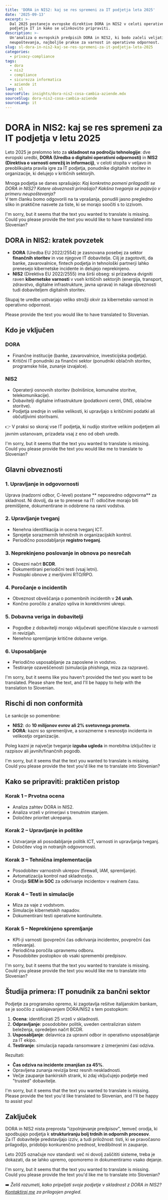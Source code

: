 ```yaml
---
title: 'DORA in NIS2: kaj se res spremeni za IT podjetja leta 2025'
date: '2025-09-13'
excerpt: >-
  Dal 2025 postanejo evropske direktive DORA in NIS2 v celoti operativne. Odkrijte, katere obveznosti uvajajo za
  podjetja IT in kako se učinkovito pripraviti.
description: >-
  Un'analiza o evropskih predpisih DORA in NIS2, ki bodo začeli veljati leta 2025. Obveznosti za IT podjetja, tveganja
  neupoštevanja, najboljše prakse za varnost in operativno odpornost.
slug: sl-dora-in-nis2-kaj-se-res-spremeni-za-it-podjetja-leta-2025
categories:
  - privacy-compliance
tags:
  - dora
  - nis2
  - compliance
  - sicurezza informatica
  - aziende it
lang: sl
sourceFile: insights/dora-nis2-cosa-cambia-aziende.mdx
sourceSlug: dora-nis2-cosa-cambia-aziende
sourceLang: it
---
```


# DORA in NIS2: kaj se res spremeni za IT podjetja v letu 2025

Leto 2025 je prelomno leto za **skladnost na področju tehnologije**: dve evropski uredbi, **DORA (Uredba o digitalni operativni odpornosti)** in **NIS2 (Direktiva o varnosti omrežij in informacij)**, v celoti stopita v veljavo in preoblikujeta pravila igre za IT podjetja, ponudnike digitalnih storitev in organizacije, ki delujejo v kritičnih sektorjih.

Mnoga podjetja se danes sprašujejo: *Kaj konkretno pomeni prilagoditi se DORA in NIS2? Katere obveznosti prinašajo? Kakšna tveganja se pojavijo v primeru neupoštevanja?*  
V tem članku bomo odgovorili na ta vprašanja, ponudili jasno pregledno sliko in praktične nasvete za tiste, ki se morajo soočiti s to izzivom.

I'm sorry, but it seems that the text you wanted to translate is missing. Could you please provide the text you would like to have translated into Slovenian?

## DORA in NIS2: kratek povzetek

- **DORA** (Uredba EU 2022/2554) je zasnovana posebej za sektor **finančnih storitev** in vse njegove IT dobavitelje. Cilj je zagotoviti, da banke, zavarovalnice, fintech podjetja in tehnološki partnerji lahko prenesejo kibernetske incidente in delujejo neprekinjeno.  
- **NIS2** (Direktiva EU 2022/2555) ima širši obseg: si prizadeva dvigniti raven **kibernetske varnosti** v vseh kritičnih sektorjih (energija, transport, zdravstvo, digitalne infrastrukture, javna uprava) in nalaga obveznosti tudi dobaviteljem digitalnih storitev.

Skupaj te uredbe ustvarjajo veliko strožji okvir za kibernetsko varnost in operativno odpornost.

Please provide the text you would like to have translated to Slovenian.

## Kdo je vključen

### DORA
- Finančne institucije (banke, zavarovalnice, investicijska podjetja).  
- Kritični IT ponudniki za finančni sektor (ponudniki oblačnih storitev, programske hiše, zunanje izvajalce).

### NIS2
- Operaterji osnovnih storitev (bolnišnice, komunalne storitve, telekomunikacije).  
- Dobavitelji digitalne infrastrukture (podatkovni centri, DNS, oblačne storitve).  
- Podjetja srednje in velike velikosti, ki upravljajo s kritičnimi podatki ali občutljivimi storitvami.

👉 V praksi so skoraj vse IT podjetja, ki nudijo storitve velikim podjetjem ali javnim ustanovam, prizadeta vsaj z eno od obeh uredb.

I'm sorry, but it seems that the text you wanted to translate is missing. Could you please provide the text you would like me to translate to Slovenian?

## Glavni obveznosti

### 1. Upravljanje in odgovornosti
Uprava (nadzorni odbor, C-level) postane ** neposredno odgovorna** za skladnost. Ni dovolj, da se to prenese na IT: odločitve morajo biti premišljene, dokumentirane in odobrene na ravni vodstva.

### 2. Upravljanje tveganj
- Nenehna identifikacija in ocena tveganj ICT.  
- Sprejetje sorazmernih tehničnih in organizacijskih kontrol.  
- Periodično posodabljanje **registro tveganj**.

### 3. Neprekinjeno poslovanje in obnova po nesrečah
- Obvezni načrt **BCDR**.  
- Dokumentirani periodični testi (vsaj letni).  
- Postopki obnove z merljivimi RTO/RPO.

### 4. Poročanje o incidentih
- Obveznost obveščanja o pomembnih incidentih v **24 urah**.  
- Končno poročilo z analizo vpliva in korektivnimi ukrepi.

### 5. Dobavna veriga in dobavitelji
- Pogodbe z dobavitelji morajo vključevati specifične klavzule o varnosti in revizijah.  
- Nenehno spremljanje kritične dobavne verige.

### 6. Usposabljanje
- Periodično usposabljanje za zaposlene in vodstvo.  
- Testiranje ozaveščenosti (simulacija phishinga, miza za razprave).

I'm sorry, but it seems like you haven't provided the text you want to be translated. Please share the text, and I'll be happy to help with the translation to Slovenian.

## Rischi di non conformità

Le sankcije so pomembne:
- **NIS2**: do **10 milijonov evrov ali 2% svetovnega prometa**.  
- **DORA**: kazni so spremenljive, a sorazmerne s resnostjo incidenta in velikostjo organizacije.

Poleg kazni je največje tveganje **izguba ugleda** in morebitna izključitev iz razpisov ali javnih/finančnih pogodb.

I'm sorry, but it seems that the text you wanted to translate is missing. Could you please provide the text you'd like me to translate into Slovenian?

## Kako se pripraviti: praktičen pristop

### Korak 1 – Prvotna ocena
- Analiza zahtev DORA in NIS2.  
- Analiza vrzeli v primerjavi s trenutnim stanjem.  
- Določitev prioritet ukrepanja.

### Korak 2 – Upravljanje in politike
- Ustvarjanje ali posodabljanje politik ICT, varnosti in upravljanja tveganj.  
- Določitev vlog in notranjih odgovornosti.

### Korak 3 – Tehnična implementacija
- Posodobitev varnostnih ukrepov (firewall, IAM, spremljanje).  
- Avtomatizacija kontrol nad skladnostjo.  
- Orodja **SIEM in SOC** za odkrivanje incidentov v realnem času.

### Korak 4 – Testi in simulacije
- Miza za vaje z vodstvom.  
- Simulacije kibernetskih napadov.  
- Dokumentirani testi operativne kontinuitete.

### Korak 5 – Neprekinjeno spremljanje
- KPI-ji varnosti (povprečni čas odkrivanja incidentov, povprečni čas reševanja).  
- Periodična poročila upravnemu odboru.  
- Posodobitev postopkov ob vsaki spremembi predpisov.

I'm sorry, but it seems that the text you wanted to translate is missing. Could you please provide the text you would like me to translate into Slovenian?

## Študija primera: IT ponudnik za bančni sektor

Podjetje za programsko opremo, ki zagotavlja rešitve italijanskim bankam, se je soočilo z usklajevanjem DORA/NIS2 s tem postopkom:

1. **Ocena**: identificirati 25 vrzeli v skladnosti.  
2. **Odpravljanje**: posodobitev politik, uveden centraliziran sistem beleženja, opredeljen načrt BCDR.  
3. **Usposabljanje**: delavnica za upravni odbor in operativno usposabljanje za IT ekipo.  
4. **Testiranje**: simulacija napada ransomware z izmerjenimi časi odziva.

Rezultati:  
- **Čas odziva na incidente zmanjšan za 45%**.  
- Opravljena zunanja revizija brez resnih neskladnosti.  
- Večje zaupanje bankirskih strank, ki zdaj vključujejo podjetje med "trusted" dobavitelje.

I'm sorry, but it seems that the text you wanted to translate is missing. Please provide the text you'd like translated to Slovenian, and I'll be happy to assist you!

## Zaključek

DORA in NIS2 nista preprosta "izpolnjevanje predpisov", temveč orodja, ki spodbujajo podjetja k **strukturiranju bolj trdnih in odpornih procesov**.  
Za IT dobavitelje predstavljajo izziv, a tudi priložnost: tisti, ki se pravočasno prilagodijo, pridobijo konkurenčno prednost, kredibilnost in zaupanje.

Leto 2025 označuje nov standard: več ni dovolj zaščititi sisteme, treba je dokazati, da se lahko upremo, opomoremo in dokumentiramo vsako dejanje.

I'm sorry, but it seems that the text you wanted to translate is missing. Could you please provide the text you'd like me to translate into Slovenian?

➡️ *Želiš razumeti, kako pripeljati svoje podjetje v skladnost z DORA in NIS2? [Kontaktiraj me](/contact) za prilagojen pregled.*